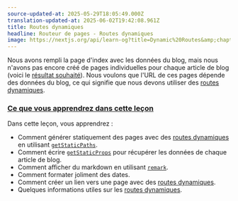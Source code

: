 ```yaml
---
source-updated-at: 2025-05-29T18:05:49.000Z
translation-updated-at: 2025-06-02T19:42:08.961Z
title: Routes dynamiques
headline: Routeur de pages - Routes dynamiques
image: https://nextjs.org/api/learn-og?title=Dynamic%20Routes&amp;chapter=28
---
```


Nous avons rempli la page d'index avec les données du blog, mais nous n'avons pas encore créé de pages individuelles pour chaque article de blog (voici le [résultat souhaité](https://next-learn-starter.vercel.app/)). Nous voulons que l'URL de ces pages dépende des données du blog, ce qui signifie que nous devons utiliser des [routes dynamiques](/docs/routing/dynamic-routes).

### [Ce que vous apprendrez dans cette leçon](#what-youll-learn-in-this-lesson)

Dans cette leçon, vous apprendrez :

*   Comment générer statiquement des pages avec des [routes dynamiques](/docs/routing/dynamic-routes) en utilisant [`getStaticPaths`](/docs/basic-features/data-fetching#getstaticpaths-static-generation).
*   Comment écrire [`getStaticProps`](/docs/basic-features/data-fetching#getstaticprops-static-generation) pour récupérer les données de chaque article de blog.
*   Comment afficher du markdown en utilisant [`remark`](https://github.com/remarkjs/remark).
*   Comment formater joliment des dates.
*   Comment créer un lien vers une page avec des [routes dynamiques](/docs/routing/dynamic-routes).
*   Quelques informations utiles sur les [routes dynamiques](/docs/routing/dynamic-routes).